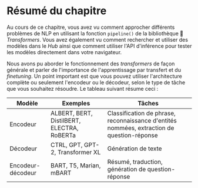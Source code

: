 # Résumé du chapitre

Au cours de ce chapitre, vous avez vu comment approcher différents problèmes de NLP en utilisant la fonction `pipeline()` de la bibliothèque 🤗 *Transformers*. Vous avez également vu comment rechercher et utiliser des modèles dans le *Hub* ainsi que comment utiliser l'API d'inférence pour tester les modèles directement dans votre navigateur.

Nous avons pu aborder le fonctionnement des *transformers* de façon générale et parler de l'importance de l'apprentissage par transfert et du *finetuning*. Un point important est que vous pouvez utiliser l'architecture complète ou seulement l'encodeur ou le décodeur, selon le type de tâche que vous souhaitez résoudre. Le tableau suivant résume ceci :

| Modèle            | Exemples                                   | Tâches                                                                                       |
|-------------------|--------------------------------------------|----------------------------------------------------------------------------------------------|
| Encodeur          | ALBERT, BERT, DistilBERT, ELECTRA, RoBERTa | Classification de phrase, reconnaissance d'entités nommées, extraction de question-réponse |
| Décodeur          | CTRL, GPT, GPT-2, Transformer XL           | Génération de texte                                                                          |
| Encodeur-décodeur | BART, T5, Marian, mBART                    | Résumé, traduction, génération de question-réponse                                           |